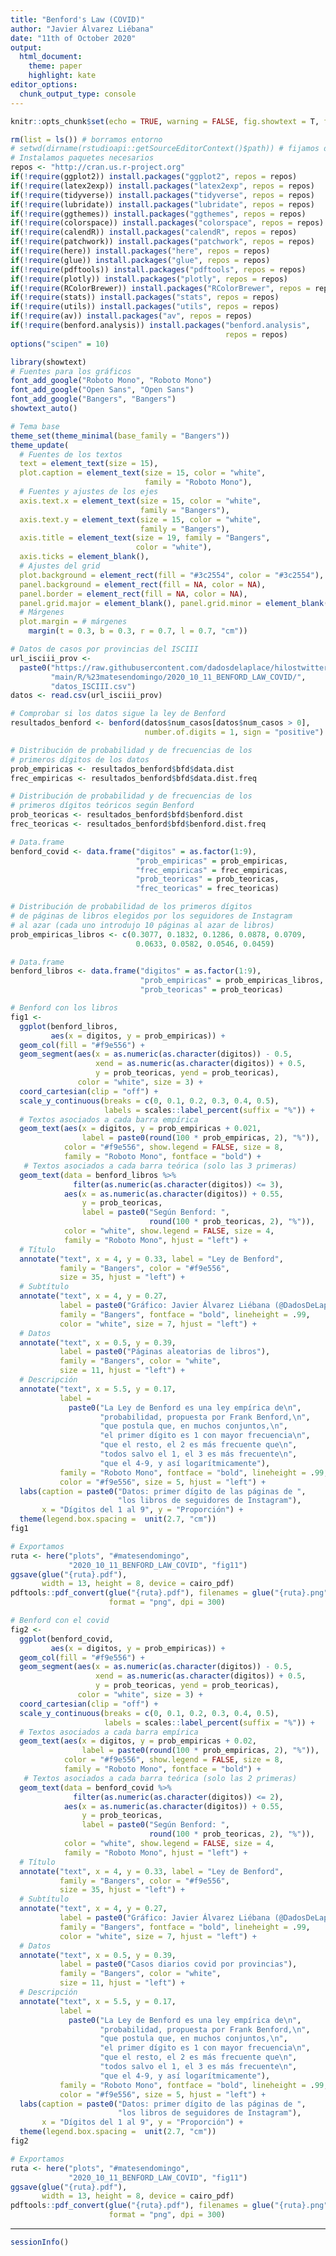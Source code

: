 ```yaml
---
title: "Benford's Law (COVID)"
author: "Javier Álvarez Liébana"
date: "11th of October 2020"
output:
  html_document:
    theme: paper
    highlight: kate
editor_options: 
  chunk_output_type: console
---
```


```r
knitr::opts_chunk$set(echo = TRUE, warning = FALSE, fig.showtext = T, fig.retina = 1)
```

```r
rm(list = ls()) # borramos entorno
# setwd(dirname(rstudioapi::getSourceEditorContext()$path)) # fijamos directorio
# Instalamos paquetes necesarios
repos <- "http://cran.us.r-project.org"
if(!require(ggplot2)) install.packages("ggplot2", repos = repos)
if(!require(latex2exp)) install.packages("latex2exp", repos = repos)
if(!require(tidyverse)) install.packages("tidyverse", repos = repos)
if(!require(lubridate)) install.packages("lubridate", repos = repos)
if(!require(ggthemes)) install.packages("ggthemes", repos = repos)
if(!require(colorspace)) install.packages("colorspace", repos = repos)
if(!require(calendR)) install.packages("calendR", repos = repos)
if(!require(patchwork)) install.packages("patchwork", repos = repos)
if(!require(here)) install.packages("here", repos = repos)
if(!require(glue)) install.packages("glue", repos = repos)
if(!require(pdftools)) install.packages("pdftools", repos = repos)
if(!require(plotly)) install.packages("plotly", repos = repos)
if(!require(RColorBrewer)) install.packages("RColorBrewer", repos = repos)
if(!require(stats)) install.packages("stats", repos = repos)
if(!require(utils)) install.packages("utils", repos = repos)
if(!require(av)) install.packages("av", repos = repos)
if(!require(benford.analysis)) install.packages("benford.analysis",
                                                repos = repos)
options("scipen" = 10)
```

```r
library(showtext)
# Fuentes para los gráficos
font_add_google("Roboto Mono", "Roboto Mono")
font_add_google("Open Sans", "Open Sans")
font_add_google("Bangers", "Bangers")
showtext_auto()

# Tema base
theme_set(theme_minimal(base_family = "Bangers"))
theme_update(
  # Fuentes de los textos
  text = element_text(size = 15),
  plot.caption = element_text(size = 15, color = "white",
                              family = "Roboto Mono"),
  # Fuentes y ajustes de los ejes
  axis.text.x = element_text(size = 15, color = "white",
                             family = "Bangers"),
  axis.text.y = element_text(size = 15, color = "white",
                             family = "Bangers"),
  axis.title = element_text(size = 19, family = "Bangers",
                            color = "white"),
  axis.ticks = element_blank(),
  # Ajustes del grid
  plot.background = element_rect(fill = "#3c2554", color = "#3c2554"),
  panel.background = element_rect(fill = NA, color = NA),
  panel.border = element_rect(fill = NA, color = NA),
  panel.grid.major = element_blank(), panel.grid.minor = element_blank(),
  # Márgenes
  plot.margin = # márgenes
    margin(t = 0.3, b = 0.3, r = 0.7, l = 0.7, "cm"))
```

```r
# Datos de casos por provincias del ISCIII
url_isciii_prov <-
  paste0("https://raw.githubusercontent.com/dadosdelaplace/hilostwitter/",
         "main/R/%23matesendomingo/2020_10_11_BENFORD_LAW_COVID/",
         "datos_ISCIII.csv")
datos <- read.csv(url_isciii_prov)
```

```r
# Comprobar si los datos sigue la ley de Benford
resultados_benford <- benford(datos$num_casos[datos$num_casos > 0],
                              number.of.digits = 1, sign = "positive")

# Distribución de probabilidad y de frecuencias de los
# primeros dígitos de los datos
prob_empiricas <- resultados_benford$bfd$data.dist
frec_empiricas <- resultados_benford$bfd$data.dist.freq

# Distribución de probabilidad y de frecuencias de los
# primeros dígitos teóricos según Benford
prob_teoricas <- resultados_benford$bfd$benford.dist
frec_teoricas <- resultados_benford$bfd$benford.dist.freq

# Data.frame
benford_covid <- data.frame("digitos" = as.factor(1:9), 
                            "prob_empiricas" = prob_empiricas,
                            "frec_empiricas" = frec_empiricas,
                            "prob_teoricas" = prob_teoricas,
                            "frec_teoricas" = frec_teoricas)

# Distribución de probabilidad de los primeros dígitos
# de páginas de libros elegidos por los seguidores de Instagram
# al azar (cada uno introdujo 10 páginas al azar de libros)
prob_empiricas_libros <- c(0.3077, 0.1832, 0.1286, 0.0878, 0.0709,
                            0.0633, 0.0582, 0.0546, 0.0459)

# Data.frame
benford_libros <- data.frame("digitos" = as.factor(1:9),
                             "prob_empiricas" = prob_empiricas_libros,
                             "prob_teoricas" = prob_teoricas)

```


```r
# Benford con los libros
fig1 <-
  ggplot(benford_libros,
         aes(x = digitos, y = prob_empiricas)) +
  geom_col(fill = "#f9e556") +
  geom_segment(aes(x = as.numeric(as.character(digitos)) - 0.5,
                   xend = as.numeric(as.character(digitos)) + 0.5,
                   y = prob_teoricas, yend = prob_teoricas),
               color = "white", size = 3) +
  coord_cartesian(clip = "off") +
  scale_y_continuous(breaks = c(0, 0.1, 0.2, 0.3, 0.4, 0.5),
                     labels = scales::label_percent(suffix = "%")) +
  # Textos asociados a cada barra empírica
  geom_text(aes(x = digitos, y = prob_empiricas + 0.021,
                label = paste0(round(100 * prob_empiricas, 2), "%")),
            color = "#f9e556", show.legend = FALSE, size = 8,
            family = "Roboto Mono", fontface = "bold") +
   # Textos asociados a cada barra teórica (solo las 3 primeras)
  geom_text(data = benford_libros %>%
              filter(as.numeric(as.character(digitos)) <= 3),
            aes(x = as.numeric(as.character(digitos)) + 0.55,
                y = prob_teoricas,
                label = paste0("Según Benford: ",
                               round(100 * prob_teoricas, 2), "%")),
            color = "white", show.legend = FALSE, size = 4,
            family = "Roboto Mono", hjust = "left") +
  # Título
  annotate("text", x = 4, y = 0.33, label = "Ley de Benford",
           family = "Bangers", color = "#f9e556",
           size = 35, hjust = "left") +
  # Subtítulo
  annotate("text", x = 4, y = 0.27,
           label = paste0("Gráfico: Javier Álvarez Liébana (@DadosDeLaplace)"),
           family = "Bangers", fontface = "bold", lineheight = .99,
           color = "white", size = 7, hjust = "left") +
  # Datos
  annotate("text", x = 0.5, y = 0.39,
           label = paste0("Páginas aleatorias de libros"),
           family = "Bangers", color = "white",
           size = 11, hjust = "left") +
  # Descripción
  annotate("text", x = 5.5, y = 0.17,
           label =
             paste0("La Ley de Benford es una ley empírica de\n",
                    "probabilidad, propuesta por Frank Benford,\n",
                    "que postula que, en muchos conjuntos,\n",
                    "el primer dígito es 1 con mayor frecuencia\n",
                    "que el resto, el 2 es más frecuente que\n",
                    "todos salvo el 1, el 3 es más frecuente\n",
                    "que el 4-9, y así logarítmicamente"),
           family = "Roboto Mono", fontface = "bold", lineheight = .99,
           color = "#f9e556", size = 5, hjust = "left") +
  labs(caption = paste0("Datos: primer dígito de las páginas de ",
                        "los libros de seguidores de Instagram"),
       x = "Dígitos del 1 al 9", y = "Proporción") +
  theme(legend.box.spacing =  unit(2.7, "cm"))
fig1

# Exportamos
ruta <- here("plots", "#matesendomingo",
             "2020_10_11_BENFORD_LAW_COVID", "fig11")
ggsave(glue("{ruta}.pdf"),
       width = 13, height = 8, device = cairo_pdf)
pdftools::pdf_convert(glue("{ruta}.pdf"), filenames = glue("{ruta}.png"),
                      format = "png", dpi = 300)
```


```r
# Benford con el covid
fig2 <-
  ggplot(benford_covid,
         aes(x = digitos, y = prob_empiricas)) +
  geom_col(fill = "#f9e556") +
  geom_segment(aes(x = as.numeric(as.character(digitos)) - 0.5,
                   xend = as.numeric(as.character(digitos)) + 0.5,
                   y = prob_teoricas, yend = prob_teoricas),
               color = "white", size = 3) +
  coord_cartesian(clip = "off") +
  scale_y_continuous(breaks = c(0, 0.1, 0.2, 0.3, 0.4, 0.5),
                     labels = scales::label_percent(suffix = "%")) +
  # Textos asociados a cada barra empírica
  geom_text(aes(x = digitos, y = prob_empiricas + 0.02,
                label = paste0(round(100 * prob_empiricas, 2), "%")),
            color = "#f9e556", show.legend = FALSE, size = 8,
            family = "Roboto Mono", fontface = "bold") +
   # Textos asociados a cada barra teórica (solo las 2 primeras)
  geom_text(data = benford_covid %>%
              filter(as.numeric(as.character(digitos)) <= 2),
            aes(x = as.numeric(as.character(digitos)) + 0.55,
                y = prob_teoricas,
                label = paste0("Según Benford: ",
                               round(100 * prob_teoricas, 2), "%")),
            color = "white", show.legend = FALSE, size = 4,
            family = "Roboto Mono", hjust = "left") +
  # Título
  annotate("text", x = 4, y = 0.33, label = "Ley de Benford",
           family = "Bangers", color = "#f9e556",
           size = 35, hjust = "left") +
  # Subtítulo
  annotate("text", x = 4, y = 0.27,
           label = paste0("Gráfico: Javier Álvarez Liébana (@DadosDeLaplace)"),
           family = "Bangers", fontface = "bold", lineheight = .99,
           color = "white", size = 7, hjust = "left") +
  # Datos
  annotate("text", x = 0.5, y = 0.39,
           label = paste0("Casos diarios covid por provincias"),
           family = "Bangers", color = "white",
           size = 11, hjust = "left") +
  # Descripción
  annotate("text", x = 5.5, y = 0.17,
           label =
             paste0("La Ley de Benford es una ley empírica de\n",
                    "probabilidad, propuesta por Frank Benford,\n",
                    "que postula que, en muchos conjuntos,\n",
                    "el primer dígito es 1 con mayor frecuencia\n",
                    "que el resto, el 2 es más frecuente que\n",
                    "todos salvo el 1, el 3 es más frecuente\n",
                    "que el 4-9, y así logarítmicamente"),
           family = "Roboto Mono", fontface = "bold", lineheight = .99,
           color = "#f9e556", size = 5, hjust = "left") +
  labs(caption = paste0("Datos: primer dígito de las páginas de ",
                        "los libros de seguidores de Instagram"),
       x = "Dígitos del 1 al 9", y = "Proporción") +
  theme(legend.box.spacing =  unit(2.7, "cm"))
fig2

# Exportamos
ruta <- here("plots", "#matesendomingo",
             "2020_10_11_BENFORD_LAW_COVID", "fig11")
ggsave(glue("{ruta}.pdf"),
       width = 13, height = 8, device = cairo_pdf)
pdftools::pdf_convert(glue("{ruta}.pdf"), filenames = glue("{ruta}.png"),
                      format = "png", dpi = 300)
```

***

```r
sessionInfo()
```